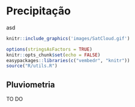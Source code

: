 # Precipitação {#precip}

asd

```{r satcloud, echo = FALSE, ref.label='satcloud', fig.cap='Fonte: .', include = FALSE}
knitr::include_graphics('images/SatCloud.gif')
```

```{r setup-cap3, echo = FALSE, message=FALSE}
options(stringsAsFactors = TRUE)
knitr::opts_chunk$set(echo = FALSE)
easypackages::libraries(c("vembedr", "knitr"))
source("R/utils.R")
```





## Pluviometria

TO DO


